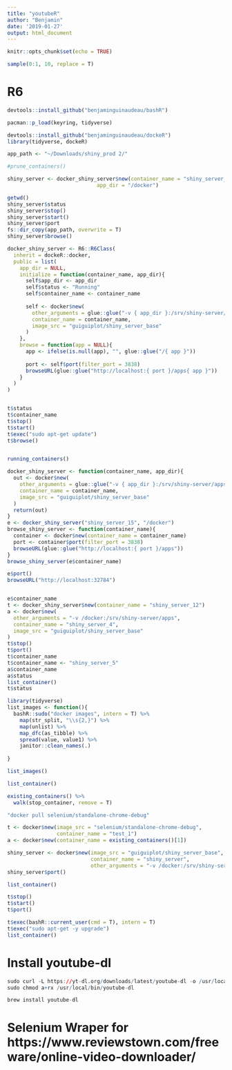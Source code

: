 ```yaml
---
title: "youtubeR"
author: "Benjamin"
date: '2019-01-27'
output: html_document
---
```


```r
knitr::opts_chunk$set(echo = TRUE)

sample(0:1, 10, replace = T)
```
# R6

```r
devtools::install_github("benjaminguinaudeau/bashR")

pacman::p_load(keyring, tidyverse)

```


```r

devtools::install_github("benjaminguinaudeau/dockeR")
library(tidyverse, dockeR)

app_path <- "~/Downloads/shiny_prod 2/"

#prune_containers()

shiny_server <- docker_shiny_server$new(container_name = "shiny_server_1", 
                             app_dir = "/docker")

getwd()
shiny_server$status
shiny_server$stop()
shiny_server$start()
shiny_server$port
fs::dir_copy(app_path, overwrite = T)
shiny_server$browse()

```



```r
docker_shiny_server <- R6::R6Class(
  inherit = dockeR::docker,
  public = list(
    app_dir = NULL,
    initialize = function(container_name, app_dir){
      self$app_dir <- app_dir
      self$status <- "Running"  
      self$container_name <- container_name
      
      self <- docker$new(
        other_arguments = glue::glue("-v { app_dir }:/srv/shiny-server/apps"),
        container_name = container_name, 
        image_src = "guiguiplot/shiny_server_base"
      )
    }, 
    browse = function(app = NULL){
      app <- ifelse(is.null(app), "", glue::glue("/{ app }"))
      
      port <- self$port(filter_port = 3838) 
      browseURL(glue::glue("http://localhost:{ port }/apps{ app }"))
    }
  )
)


t$status
t$container_name
t$stop()
t$start()
t$exec("sudo apt-get update")
t$browse()


running_containers()

docker_shiny_server <- function(container_name, app_dir){
  out <- docker$new(
    other_arguments = glue::glue("-v { app_dir }:/srv/shiny-server/apps"),
    container_name = container_name, 
    image_src = "guiguiplot/shiny_server_base"
  )
  return(out)
}
e <- docker_shiny_server("shiny_server_15", "/docker")
browse_shiny_server <- function(container_name){
  container <- docker$new(container_name = container_name)
  port <- container$port(filter_port = 3838) 
  browseURL(glue::glue("http://localhost:{ port }/apps"))
}
browse_shiny_server(e$container_name)

e$port()
browseURL("http://localhost:32784")


e$container_name
t <- docker_shiny_server$new(container_name = "shiny_server_12")
a <- docker$new(
  other_arguments = "-v /docker:/srv/shiny-server/apps",
  container_name = "shiny_server_4", 
  image_src = "guiguiplot/shiny_server_base"
)
t$stop()
t$port()
t$container_name
t$container_name <- "shiny_server_5"
a$container_name
a$status
list_container()
t$status
```



```r
library(tidyverse)
list_images <- function(){
  bashR::sudo("docker images", intern = T) %>%
    map(str_split, "\\s{2,}") %>%
    map(unlist) %>%
    map_dfc(as_tibble) %>%
    spread(value, value1) %>%
    janitor::clean_names(.)
  
}

list_images()

list_container()

existing_containers() %>%
  walk(stop_container, remove = T)

"docker pull selenium/standalone-chrome-debug"

t <- docker$new(image_src = "selenium/standalone-chrome-debug",
                container_name = "test_1")
a <- docker$new(container_name = existing_containers()[1])

shiny_server <- docker$new(image_src = "guiguiplot/shiny_server_base", 
                           container_name = "shiny_server", 
                           other_arguments = "-v /docker:/srv/shiny-server/apps")
shiny_server$port()

list_container()

t$stop()
t$start()
t$port()

t$exec(bashR::current_user(cmd = T), intern = T)
t$exec("sudo apt-get -y upgrade")
list_container()

```



# Install youtube-dl

```r

sudo curl -L https://yt-dl.org/downloads/latest/youtube-dl -o /usr/local/bin/youtube-dl
sudo chmod a+rx /usr/local/bin/youtube-dl

brew install youtube-dl

```

# Selenium Wraper for https://www.reviewstown.com/freeware/online-video-downloader/
